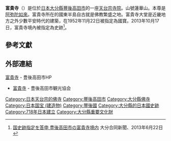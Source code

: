'''富貴寺'''（{{lang-ja|ふきじ}}）是位於[[日本|日本]][[大分縣|大分縣]][[豐後高田市|豐後高田市]]的一座[[天台宗|天台宗]][[寺院|寺院]]。山號蓮華山。本尊是[[阿弥陀如來|阿弥陀如來]]。富貴寺所在的國東半島自古就是佛教繁盛之地。富貴寺大堂是近畿地方之外少數平安時代的建築，在1952年11月22日被指定為國寶。2013年10月17日，富貴寺境內被指定為史跡<ref>[http://www2.oita-press.co.jp/localNews/2013_13718646241.html 国史跡指定を答申 豊後高田市の富貴寺境内] {{Wayback|url=http://www2.oita-press.co.jp/localNews/2013_13718646241.html |date=20160304084535 }} 大分合同新聞、2013年6月22日</ref>。

== 參考文獻 ==
{{Reflist}}

== 外部連結 ==
[http://db.bungotakada.net/office/%E5%AF%8C%E8%B2%B4%E5%AF%BA/?ref=http://db.bungotakada.net/?search-class=DB_CustomSearch_Widget-db_customsearch_widget&widget_number=preset-default&all-1=office&db_group-4=kankou&cs-all-0=%E5%AF%8C%E8%B2%B4%E5%AF%BA&cs-all-2=&cs-all-3=&search=%E6%A4%9C%E7%B4%A2&ref=%2Fk%2Fto13%2F 富貴寺] - 豊後高田市HP
* [https://web.archive.org/web/20160304045418/http://www.bt-kankou.com/rokugo/fukiji.html 富貴寺] - 豊後高田市観光協会

[[Category:日本天台宗的佛寺|Category:日本天台宗的佛寺]]
[[Category:豐後高田市|Category:豐後高田市]]
[[Category:大分縣佛寺|Category:大分縣佛寺]]
[[Category:日本国宝_(建造物)|Category:日本国宝 (建造物)]]
[[Category:豐後國|Category:豐後國]]
[[Category:大分縣的日本國史跡|Category:大分縣的日本國史跡]]
[[Category:718年日本建立|Category:718年日本建立]]
[[Category:大分縣重要文化財|Category:大分縣重要文化財]]